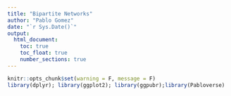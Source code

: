 ```yaml
---
title: "Bipartite Networks"
author: "Pablo Gomez"
date: "`r Sys.Date()`"
output:
  html_document:
    toc: true
    toc_float: true
    number_sections: true
---
```


```r
knitr::opts_chunk$set(warning = F, message = F)
library(dplyr); library(ggplot2); library(ggpubr);library(Pabloverse)
```

